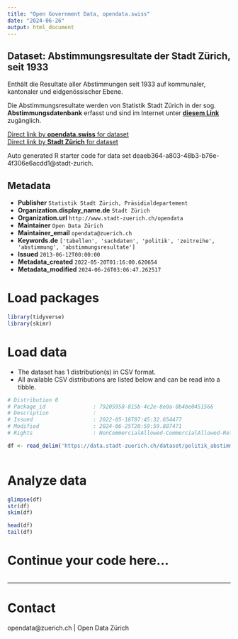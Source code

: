 ```yaml
---
title: "Open Government Data, opendata.swiss"
date: "2024-06-26"
output: html_document
---
```


## Dataset: Abstimmungsresultate der Stadt Zürich, seit 1933

Enthält die Resultate aller Abstimmungen seit 1933 auf kommunaler, kantonaler und eidgenössischer Ebene.

Die Abstimmungsresultate werden von Statistik Stadt Zürich in der sog. **Abstimmungsdatenbank** erfasst und sind im Internet unter [**diesem Link**](https://www.stadt-zuerich.ch/prd/de/index/statistik/publikationen-angebote/datenbanken-anwendungen/abstimmungsdatenbank.html) zugänglich. 


[Direct link by **opendata.swiss** for dataset](https://opendata.swiss/de/dataset/abstimmungsresultate-der-stadt-zurich-seit-1933)<br>
[Direct link by **Stadt Zürich** for dataset](https://data.stadt-zuerich.ch/dataset/politik_abstimmungen_seit1933)

Auto generated R starter code for data set deaeb364-a803-48b3-b76e-4f306e6acdd1@stadt-zurich.

## Metadata

- **Publisher** `Statistik Stadt Zürich, Präsidialdepartement`
- **Organization.display_name.de** `Stadt Zürich`
- **Organization.url** `http://www.stadt-zuerich.ch/opendata`
- **Maintainer** `Open Data Zürich`
- **Maintainer_email** `opendata@zuerich.ch`
- **Keywords.de** `['tabellen', 'sachdaten', 'politik', 'zeitreihe', 'abstimmung', 'abstimmungsresultate']`
- **Issued** `2013-06-12T00:00:00`
- **Metadata_created** `2022-05-20T01:16:00.620654`
- **Metadata_modified** `2024-06-26T03:06:47.262517`


# Load packages

```r

library(tidyverse)
library(skimr)

```

# Load data

-   The dataset has 1 distribution(s) in CSV format.
-   All available CSV distributions are listed below and can be read into a tibble.

```r

# Distribution 0
# Package_id               : 79205958-815b-4c2e-8e0a-0b4be0451566
# Description              : 
# Issued                   : 2022-05-18T07:45:32.654477
# Modified                 : 2024-06-25T20:59:59.887471
# Rights                   : NonCommercialAllowed-CommercialAllowed-ReferenceNotRequired

df <- read_delim('https://data.stadt-zuerich.ch/dataset/politik_abstimmungen_seit1933/download/abstimmungen_seit1933.csv')



```

# Analyze data

```r

glimpse(df)
str(df)
skim(df)

head(df)
tail(df)

```

# Continue your code here...

```r

```

------------------------------------------------------------------------

# Contact

opendata@zuerich.ch | Open Data Zürich
